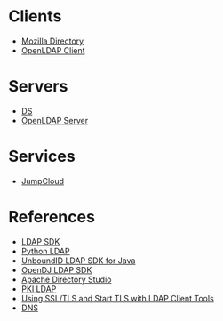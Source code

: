 = Clients =

* [[Mozilla Directory]]
* [[OpenLDAP Client]]

= Servers =

* [[DS]]
* [[OpenLDAP Server]]

= Services =

* [[JumpCloud]]

= References =

* [[LDAP SDK]]
* [[Python LDAP]]
* [http://sourceforge.net/projects/ldap-sdk/ UnboundID LDAP SDK for Java]
* [https://backstage.forgerock.com/docs/opendj-ldap-sdk/ OpenDJ LDAP SDK]
* [http://directory.apache.org/studio/ Apache Directory Studio]
* [[PKI LDAP]]
* [https://access.redhat.com/documentation/en-us/red_hat_directory_server/9.0/html/administration_guide/ldap-clients-ssl Using SSL/TLS and Start TLS with LDAP Client Tools]
* [https://github.com/dogtagpki/pki/wiki/DNS DNS]